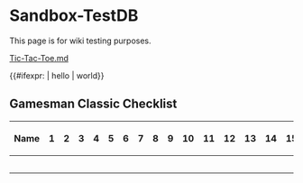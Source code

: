 =Sandbox-TestDB
=
This page is for wiki testing purposes.

[[Tic-Tac-Toe (Solved Games) | Tic-Tac-Toe.md]]

{{#ifexpr: | hello | world}}

==Gamesman Classic Checklist==


{| {{Checklist_Header | Gamesman Classic Checklist (In percent % complete)}}
|-
! width=20% | Name 
! 1 
! 2 
! 3 
! 4 
! 5 
! 6 
! 7 
! 8 
! 9 
! 10 
! 11 
! 12 
! 13 
! 14 
! 15 
! 16 
! 17 
! 18 
! 19 
! 20 
! 21
|-
| {{CL_GamesmanClassic_DirectLink_Tic-Tac-Toe}}
|-
| {{CL_GamesmanClassic_DirectLink_Connect-Four}}
|-
| {{CL_GamesmanClassic_DirectLink_Three-Man-Morris}}
|-
| {{CL_GamesmanClassic_DirectLink_Ataxx}}
|-
| {{CL_GamesmanClassic_DirectLink_TacTix}}
|} <!-- Add new entry here. -->